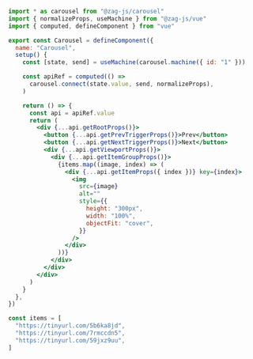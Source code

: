 ```jsx
import * as carousel from "@zag-js/carousel"
import { normalizeProps, useMachine } from "@zag-js/vue"
import { computed, defineComponent } from "vue"

export const Carousel = defineComponent({
  name: "Carousel",
  setup() {
    const [state, send] = useMachine(carousel.machine({ id: "1" }))

    const apiRef = computed(() =>
      carousel.connect(state.value, send, normalizeProps),
    )

    return () => {
      const api = apiRef.value
      return (
        <div {...api.getRootProps()}>
          <button {...api.getPrevTriggerProps()}>Prev</button>
          <button {...api.getNextTriggerProps()}>Next</button>
          <div {...api.getViewportProps()}>
            <div {...api.getItemGroupProps()}>
              {items.map((image, index) => (
                <div {...api.getItemProps({ index })} key={index}>
                  <img
                    src={image}
                    alt=""
                    style={{
                      height: "300px",
                      width: "100%",
                      objectFit: "cover",
                    }}
                  />
                </div>
              ))}
            </div>
          </div>
        </div>
      )
    }
  },
})

const items = [
  "https://tinyurl.com/5b6ka8jd",
  "https://tinyurl.com/7rmccdn5",
  "https://tinyurl.com/59jxz9uu",
]
```
